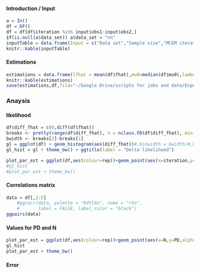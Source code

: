 #### Introduction / Input


```r
a = In()
df = DF()
df = df[df$iteration %in% input$obs1:input$obs2,]
if(is.null(a$data_set)) a$data_set = "nn"
inputTable = data.frame(Input = c("Data set","Sample size","MCEM iterations taken into account"),Value = c(a$data_set,a$sample_size,nrow(df)))
knitr::kable(inputTable)
```

#### Estimations


```r
estimations = data.frame(lfhat = mean(df$fhat),mu0=median(df$mu0),lambda0=median(df$lambda0),Npar=median(df$N),PDpar=median(df$PD),E_time = median(df$E_time), M_time = median(df$M_time), sample_size=mean(df$sample_size))
knitr::kable(estimations)
save(estimations,df,file="~/Google Drive/scripts for jobs and data/Experiments/MCEM/tempData/estimations_temp.RData")
```

### Anaysis 


#### likelihood


```r
df$diff_fhat = c(0,diff(df$fhat))
breaks <- pretty(range(df$diff_fhat), n = nclass.FD(df$diff_fhat), min.n = 1)
bwidth <- breaks[2]-breaks[1]
gl = ggplot(df) + geom_histogram(aes(diff_fhat))#,binwidth = bwidth)#,binwidth = (max(diff_fhat)-max(diff_fhat))/50)# + ggtitle(label=paste("Last estimation:  ",mean(rv$mcem_it$K[input$charts:length(rv$mcem_it$K)])),subtitle =   paste("number of last iterations to consider: ", length(rv$mcem_it$K)-input$charts)) 
gl_hist = gl + theme_bw() + ggtitle(label = "Delta likelihood")

plot_par_est = ggplot(df,aes(colour=rep))+geom_point(aes(x=iteration,y=fhat,alpha=(1:nrow(df))/(2*nrow(df))))#,size=input$effective_sampling))#+ggtitle("lambda Estimation",subtitle = paste("Current estimation:",par_est))+geom_hline(yintercept = par_est,colour="red")
#gl_hist
#plot_par_est + theme_bw()
```



#### Correlations matrix


```r
data = df[,2:5]
    #ggcorr(data, palette = "RdYlGn", name = "rho", 
    #       label = FALSE, label_color = "black")
ggpairs(data)
```



#### Values for PD and N

```r
plot_par_est = ggplot(df,aes(colour=rep))+geom_point(aes(x=N,y=PD,alpha=(1:nrow(df))/(2*nrow(df))))#,size=input$effective_sampling))#+ggtitle("lambda Estimation",subtitle = paste("Current estimation:",par_est))+geom_hline(yintercept = par_est,colour="red")
gl_hist
plot_par_est + theme_bw()
```


#### Error




